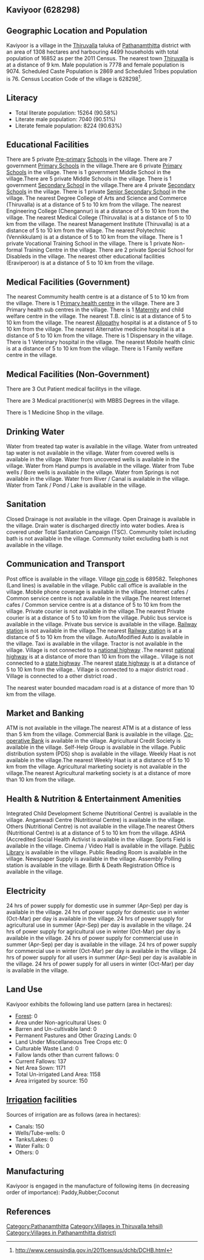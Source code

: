 {{Infobox settlement
| name=Kaviyoor
| native_name=
| native_name_lang=
| other_name=
| nickname=
| settlement_type=Village
| image_skyline=
| image_alt=
| image_caption=
| pushpin_map=India Kerala
| pushpin_label_position=right
| pushpin_map_alt=
| pushpin_map_caption=Location in Kerala, India
| latd=
| latm=
| lats=
| latNS=
| longd=
| longm=
| longs=
| longEW=
| coordinates_display=inline,title
| subdivision_type=Country
| subdivision_name={{flag|India}}
| subdivision_type1=[[States and territories of India|State]]
| subdivision_name1=Kerala 
| subdivision_type2=[[List of districts of India|District]]
| subdivision_name2=Pathanamthitta
| subdivision_type3=Tahsil
| subdivision_name3=Thiruvalla
| website=
| established_title=<!-- Established -->
| established_date=
| founder=
| named_for=
| government_type=
| governing_body=
| unit_pref=Metric=
| area_footnotes=
| area_rank=
| area_total_km2=13.08
| elevation_footnotes=
| elevation_m=
| population_total=16852
| population_as_of=2011
| population_rank=
| population_density_km2=1288
| population_demonym=
| population_footnotes=
| demographics_type1=Languages
| demographics1_title1=Official
| demographics1_info1=[[Malayalam language|Malayalam]]
| timezone1=[[Indian Standard Time|IST]]
| utc_offset1==+5:30
| postal_code_type=[[Postal Index Number|PIN]]
| postal_code=689582
| area_code_type=Telephone code
| area_code=
| registration_plate=
| blank1_name_sec1=Nearest city
| blank1_info_sec1=[[Thiruvalla]]
| blank2_name_sec1=[[Human sex ratio|Sex ratio]]
| blank2_info_sec1=1166 [[male|♂]]/[[female|♀]]
| blank3_name_sec1=Literacy
| blank3_info_sec1=90.58%
| blank1_name_sec2=[[2011 Census of India|2011 census]] code
| blank1_info_sec2=628298
| footnotes=
}}

== Kaviyoor (628298) ==

== Geographic Location and Population ==

Kaviyoor is a village in the [[Thiruvalla]] taluka of [[Pathanamthitta]] district with an area of 1308 hectares and harbouring 4499 households with total population of 16852 as per the 2011 Census. The nearest town [[Thiruvalla]] is at a distance of 9 km. Male population is 7778 and female population is 9074. Scheduled Caste Population is 2869 and Scheduled Tribes population is 76. Census Location Code of the village is 628298<ref>http://www.censusindia.gov.in/2011census/dchb/DCHB.html</ref>.


== Literacy ==  
* Total literate population: 15264 (90.58%)
* Literate male population: 7040 (90.51%)
* Literate female population: 8224 (90.63%)


== Educational Facilities ==  
There are 5 private [[Pre-primary]] [[School]]s in the village.
There are 7 government [[Primary School]]s in the village.There are 6 private [[Primary School]]s in the village.
There is 1 government Middle School in the village.There are 5 private Middle Schools in the village.
There is 1 government [[Secondary School]] in the village.There are 4 private [[Secondary School]]s in the village.
There is 1 private [[Senior Secondary School]] in the village.
The nearest Degree College of Arts and Science and Commerce (Thiruvalla) is at a distance of 5 to 10 km from the village.
The nearest Engineering College (Chengannur) is at a distance of 5 to 10 km from the village.
The nearest Medical College (Thiruvalla) is at a distance of 5 to 10 km from the village.
The nearest Management Institute (Thiruvalla) is at a distance of 5 to 10 km from the village.
The nearest Polytechnic (Vennikkulam) is at a distance of 5 to 10 km from the village.
There is 1 private Vocational Training School in the village.
There is 1 private Non-formal Training Centre in the village.
There are 2 private Special School for Disableds in the village.
The nearest other educational facilities (Eraviperoor) is at a distance of 5 to 10 km from the village.


== Medical Facilities (Government) ==
The nearest Commumity health centre is at a distance of 5 to 10 km from the village.
There is 1 [[Primary health centre]] in the village.
There are 3 Primary health sub centres in the village.
There is 1 [[Maternity]] and child welfare centre in the village.
The nearest T.B. clinic is at a distance of 5 to 10 km from the village.
The nearest [[Allopathy]] hospital is at a distance of 5 to 10 km from the village.
The nearest Alternative medicine hospital is at a distance of 5 to 10 km from the village.
There is 1 Dispensary in the village.
There is 1 Veterinary hospital in the village.
The nearest Mobile health clinic is at a distance of 5 to 10 km from the village.
There is 1 Family welfare centre in the village.


== Medical Facilities (Non-Government) ==
There are 3 Out Patient medical facilitys in the village.


There are 3 Medical practitioner(s) with MBBS Degrees in the village.



There is 1 Medicine Shop in the village.



== Drinking Water ==
Water from treated tap water is available in the village.
Water from untreated tap water is not available in the village.
Water from covered wells is available in the village.
Water from uncovered wells is available in the village.
Water from Hand pumps is available in the village.
Water from Tube wells / Bore wells is available in the village.
Water from Springs is not available in the village.
Water from River / Canal is available in the village.
Water from Tank / Pond / Lake is available in the village.


== Sanitation ==
Closed Drainage is not available in the village.
Open Drainage is available in the village.
Drain water is discharged directly into water bodies.
Area is covered under Total Sanitation Campaign (TSC).
Community toilet including bath is not available in the village.
Community toilet excluding bath is not available in the village.


== Communication and Transport ==
Post office is available in the village.
Village [[pin code]] is 689582.
Telephones (Land lines) is available in the village.
Public call office is available in the village.
Mobile phone coverage is available in the village.
Internet cafes / Common service centre is not available in the village.The nearest Internet cafes / Common service centre is at a distance of 5 to 10 km from the village.
Private courier is not available in the village.The nearest Private courier is at a distance of 5 to 10 km from the village.
Public bus service is available in the village.
Private bus service is available in the village.
[[Railway station]] is not available in the village.The nearest [[Railway station]] is at a distance of 5 to 10 km from the village.
Auto/Modified Auto is available in the village.
Taxi is available in the village.
Tractor is not available in the village.
Village is not connected to a [[national highway]] .The nearest [[national highway]] is at a distance of more than 10 km from the village..
Village is not connected to a [[state highway]] .The nearest [[state highway]] is at a distance of 5 to 10 km from the village..
Village is connected to a major district road    .
Village is connected to a other district road  .


The nearest water bounded macadam road is at a distance of more than 10 km from the village.




== Market and Banking ==
ATM is not available in the village.The nearest ATM is at a distance of less than 5 km from the village.
Commercial Bank is available in the village.
[[Co-operative Bank]] is available in the village.
Agricultural Credit Society is available in the village.
Self-Help Group is available in the village.
Public distribution system (PDS) shop is available in the village.
Weekly Haat is not available in the village.The nearest Weekly Haat is at a distance of 5 to 10 km from the village.
Agricultural marketing society is not available in the village.The nearest Agricultural marketing society is at a distance of more than 10 km from the village.


== Health & Nutrition & Entertainment Amenities ==
Integrated Child Development Scheme (Nutritional Centre) is available in the village.
Anganwadi Centre (Nutritional Centre) is available in the village.
Others (Nutritional Centre) is not available in the village.The nearest Others (Nutritional Centre) is at a distance of 5 to 10 km from the village.
ASHA (Accredited Social Health Activist is available in the village.
Sports Field is available in the village.
Cinema / Video Hall is available in the village.
[[Public Library]] is available in the village.
Public Reading Room is available in the village.
Newspaper Supply is available in the village.
Assembly Polling station is available in the village.
Birth & Death Registration Office is available in the village.


== Electricity ==
24 hrs of power supply for domestic use in summer (Apr-Sep) per day is available in the village.
24 hrs of power supply for domestic use in winter (Oct-Mar) per day is available in the village.
24 hrs of power supply for agricultural use in summer (Apr-Sep) per day is available in the village.
24 hrs of power supply for agricultural use in winter (Oct-Mar) per day is available in the village.
24 hrs of power supply for commercial use in summer (Apr-Sep) per day is available in the village.
24 hrs of power supply for commercial use in winter (Oct-Mar) per day is available in the village.
24 hrs of power supply for all users in summer (Apr-Sep) per day is available in the village.
24 hrs of power supply for all users in winter (Oct-Mar) per day is available in the village.


== Land Use ==
Kaviyoor exhibits the following land use pattern (area in hectares):
* [[Forest]]: 0
* Area under Non-agricultural Uses: 0
* Barren and Un-cultivable land: 0
* Permanent Pastures and Other Grazing Lands: 0
* Land Under Miscellaneous Tree Crops etc: 0
* Culturable Waste Land: 0
* Fallow lands other than current fallows: 0
* Current Fallows: 137
* Net Area Sown: 1171
* Total Un-irrigated Land Area: 1158
* Area irrigated by source: 150


== [[Irrigation]] facilities ==
Sources of irrigation are as follows (area in hectares):
* Canals: 150
* Wells/Tube-wells: 0
* Tanks/Lakes: 0
* Water Falls: 0
* Others: 0


== Manufacturing ==
Kaviyoor is engaged in the manufacture of following items (in decreasing order of importance): Paddy,Rubber,Coconut


[[Category:Pathanamthitta]]
[[Category:Villages in Thiruvalla tehsil)]]
[[Category:Villages in Pathanamthitta district)]]


== References ==
{{Reflist}}


